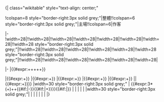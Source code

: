<noinclude><div style="overflow: auto">
</noinclude>{| class="wikitable" style="text-align: center;"

!colspan=8 style="border-right:3px solid grey;"|整體!!colspan=6 style="border-right:3px solid grey;"|主場!!colspan=6|作客

|-
!width=28|{{Tooltip|場|場數}}!!width=28|{{Tooltip|勝|勝場}}!!width=28|{{Tooltip|-{zh-hant:平;zh-hk:和;zh-hans:平;}-|-{zh-hant:平;zh-hk:和;zh-hans:平;}-場}}!!width=28|{{Tooltip|負|負場}}!!width=28|{{Tooltip|得|得球}}!!width=28|{{Tooltip|失|失球}}!!width=28|{{Tooltip|差|得失球差}}!!width=28 style="border-right:3px solid grey;"|{{Tooltip|分|分數}}!!width=28|{{Tooltip|勝|勝場}}!!width=28|{{Tooltip|-{zh-hant:平;zh-hk:和;zh-hans:平;}-|-{zh-hant:平;zh-hk:和;zh-hans:平;}-場}}!!width=28|{{Tooltip|負|負場}}!!width=28|{{Tooltip|得|得球}}!!width=28|{{Tooltip|失|失球}}!!width=28 style="border-right:3px solid grey;"|{{Tooltip|差|得失球差}}!!width=28|{{Tooltip|勝|勝場}}!!width=28|{{Tooltip|-{zh-hant:平;zh-hk:和;zh-hans:平;}-|-{zh-hant:平;zh-hk:和;zh-hans:平;}-場}}!!width=28|{{Tooltip|負|負場}}!!width=28|{{Tooltip|得|得球}}!!width=28|{{Tooltip|失|失球}}!!width=28|{{Tooltip|差|得失球差}}

|-
|<includeonly>{{#expr:</includeonly>{{{hw}}}+{{{aw}}}+{{{hd}}}+{{{ad}}}+{{{hl}}}+{{{al}}}<includeonly>}}</includeonly>

|<includeonly>{{#expr:</includeonly>{{{hw}}}+{{{aw}}}<includeonly>}}</includeonly>
|<includeonly>{{#expr:</includeonly>{{{hd}}}+{{{ad}}}<includeonly>}}</includeonly>
|<includeonly>{{#expr:</includeonly>{{{hl}}}+{{{al}}}<includeonly>}}</includeonly>
|<includeonly>{{#expr:</includeonly>{{{hgf}}}+{{{agf}}}<includeonly>}}</includeonly>
|<includeonly>{{#expr:</includeonly>{{{hga}}}+{{{aga}}}<includeonly>}}</includeonly>
|<includeonly>{{Fb gd|{{#expr:{{{hgf}}}+{{{agf}}}}}|{{#expr:{{{hga}}}+{{{aga}}}}}}}</includeonly>
|width=30 style="border-right:3px solid grey;" | <includeonly>{{#expr:3*({{{hw}}}+{{{aw}}})+{{{hd}}}+{{{ad}}}{{#if:{{{dp|}}}|-{{{dp}}}}}{{#if:{{{bp|}}}|+{{{bp}}}}}}}{{#if:{{{pn|}}}|<sup>{{{pn}}}</sup>}}</includeonly>
|{{{hw}}}
|{{{hd}}}
|{{{hl}}}
|{{{hgf}}}
|{{{hga}}}
|width=30 style="border-right:3px solid grey;"|<includeonly>{{Fb gd|{{{hgf}}}|{{{hga}}}}}</includeonly>
|{{{aw}}}
|{{{ad}}}
|{{{al}}}
|{{{agf}}}
|{{{aga}}}
|<includeonly>{{Fb gd|{{{agf}}}|{{{aga}}}}}</includeonly>
|}<!--

--><noinclude>
</div>
{{template doc}}
<!-- Add categories and interwikis to the /doc subpage, not here! -->
</noinclude>